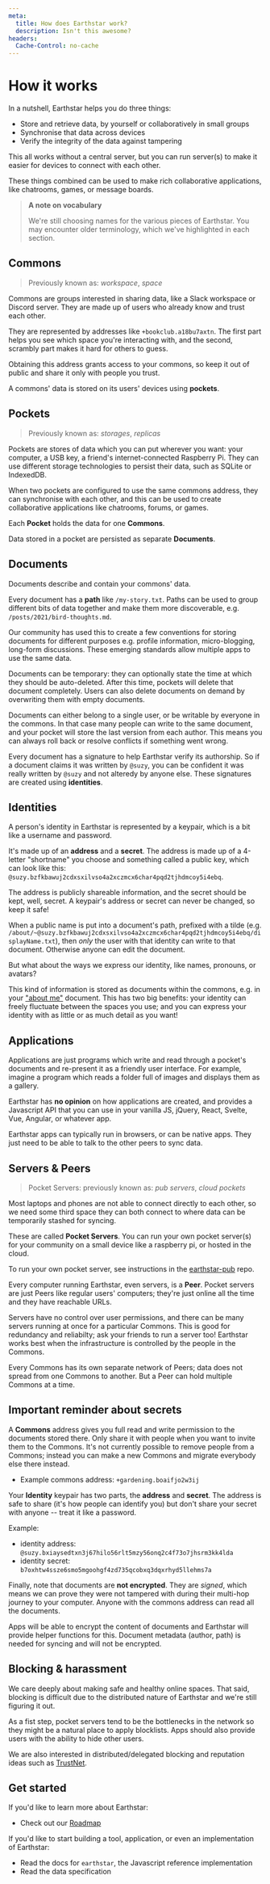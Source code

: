 ```yaml
---
meta:
  title: How does Earthstar work?
  description: Isn't this awesome?
headers:
  Cache-Control: no-cache
---
```


<div id="doc">

# How it works

In a nutshell, Earthstar helps you do three things:

- Store and retrieve data, by yourself or collaboratively in small groups
- Synchronise that data across devices
- Verify the integrity of the data against tampering

This all works without a central server, but you can run server(s) to make it easier for devices to connect with each other.

These things combined can be used to make rich collaborative applications, like chatrooms, games, or message boards.

> **A note on vocabulary**
>
> We're still choosing names for the various pieces of Earthstar.  You may encounter older terminology, which we've highlighted in each section.

## Commons

> Previously known as: *workspace*, *space*

Commons are groups interested in sharing data, like a Slack workspace or Discord server. They are made up of users who already know and trust each other.

They are represented by addresses like `+bookclub.a18bu7axtn`. The first part helps you see which space you're interacting with, and the second, scrambly part makes it hard for others to guess.

Obtaining this address grants access to your commons, so keep it out of public and share it only with people you trust.

A commons' data is stored on its users' devices using **pockets**.

## Pockets

> Previously known as: *storages*, *replicas*

Pockets are stores of data which you can put wherever you want: your computer, a USB key, a friend's internet-connected Raspberry Pi. They can use different storage technologies to persist their data, such as SQLite or IndexedDB.

When two pockets are configured to use the same commons address, they can synchronise with each other, and this can be used to create collaborative applications like chatrooms, forums, or games.

Each **Pocket** holds the data for one **Commons**.

Data stored in a pocket are persisted as separate **Documents**.

## Documents

Documents describe and contain your commons' data.

Every document has a **path** like `/my-story.txt`. Paths can be used to group different bits of data together and make them more discoverable, e.g. `/posts/2021/bird-thoughts.md`.

Our community has used this to create a few conventions for storing documents for different purposes e.g. profile information, micro-blogging, long-form discussions.  These emerging standards allow multiple apps to use the same data.

Documents can be temporary: they can optionally state the time at which they should be auto-deleted.  After this time, pockets will delete that document completely.  Users can also delete documents on demand by overwriting them with empty documents.

Documents can either belong to a single user, or be writable by everyone in the commons.  In that case many people can write to the same document, and your pocket will store the last version from each author. This means you can always roll back or resolve conflicts if something went wrong.

Every document has a signature to help Earthstar verify its authorship. So if a document claims it was written by `@suzy`, you can be confident it was really written by `@suzy` and not alteredy by anyone else. These signatures are created using **identities**.

## Identities

A person's identity in Earthstar is represented by a keypair, which is a bit like a username and password.

It's made up of an **address** and a **secret**. The address is made up of a 4-letter "shortname" you choose and something called a public key, which can look like this: `@suzy.bzfkbawuj2cdxsxilvso4a2xczmcx6char4pqd2tjhdmcoy5i4ebq`.

The address is publicly shareable information, and the secret should be kept, well, secret. A keypair's address or secret can never be changed, so keep it safe!

When a public name is put into a document's path, prefixed with a tilde (e.g. `/about/~@suzy.bzfkbawuj2cdxsxilvso4a2xczmcx6char4pqd2tjhdmcoy5i4ebq/displayName.txt`), then _only_ the user with that identity can write to that document.  Otherwise anyone can edit the document.

But what about the ways we express our identity, like names, pronouns, or avatars?

This kind of information is stored as documents within the commons, e.g. in your ["about me"](https://github.com/earthstar-project/earthstar/wiki/Standard-paths-and-data-formats-used-by-apps#about-author-profile-info) document. This has two big benefits: your identity can freely fluctuate between the spaces you use; and you can express your identity with as little or as much detail as you want!

## Applications

Applications are just programs which write and read through a pocket's documents and re-present it as a friendly user interface. For example, imagine a program which reads a folder full of images and displays them as a gallery.

Earthstar has **no opinion** on how applications are created, and provides a Javascript API that you can use in your vanilla JS, jQuery, React, Svelte, Vue, Angular, or whatever app.

Earthstar apps can typically run in browsers, or can be native apps.  They just need to be able to talk to the other peers to sync data.

## Servers & Peers

> Pocket Servers: previously known as: *pub servers*, *cloud pockets*

Most laptops and phones are not able to connect directly to each other, so we need some third space they can both connect to where data can be temporarily stashed for syncing.

These are called **Pocket Servers**.  You can run your own pocket server(s) for your community on a small device like a raspberry pi, or hosted in the cloud.

To run your own pocket server, see instructions in the [earthstar-pub](https://github.com/earthstar-project/earthstar-pub/#how-to-deploy) repo.

Every computer running Earthstar, even servers, is a **Peer**.  Pocket servers are just Peers like regular users' computers; they're just online all the time and they have reachable URLs.

Servers have no control over user permissions, and there can be many servers running at once for a particular Commons.  This is good for redundancy and reliabilty; ask your friends to run a server too!  Earthstar works best when the infrastructure is controlled by the people in the Commons.

Every Commons has its own separate network of Peers; data does not spread from one Commons to another.  But a Peer can hold multiple Commons at a time.

## Important reminder about secrets

A **Commons** address gives you full read and write permission to the documents stored there.  Only share it with people when you want to invite them to the Commons.  It's not currently possible to remove people from a Commons; instead you can make a new Commons and migrate everybody else there instead.

* Example commons address: `+gardening.boaifjo2w3ij`

Your **Identity** keypair has two parts, the **address** and **secret**.  The address is safe to share (it's how people can identify you) but don't share your secret with anyone -- treat it like a password.

Example:

* identity address: `@suzy.bxiaysedtxn3j67hilo56rlt5mzy56onq2c4f73o7jhsrm3kk4lda`
* identity secret: `b7oxhtw4ssze6smo5mgoohgf4zd735qcobxq3dqxrhyd5llehms7a`

Finally, note that documents are **not encrypted**.  They are *signed*, which means we can prove they were not tampered with during their multi-hop journey to your computer.  Anyone with the commons address can read all the documents.

Apps will be able to encrypt the content of documents and Earthstar will provide helper functions for this.  Document metadata (author, path) is needed for syncing and will not be encrypted.

## Blocking & harassment

We care deeply about making safe and healthy online spaces.  That said, blocking is difficult due to the distributed nature of Earthstar and we're still figuring it out.

As a fist step, pocket servers tend to be the bottlenecks in the network so they might be a natural place to apply blocklists.  Apps should also provide users with the ability to hide other users.

We are also interested in distributed/delegated blocking and reputation ideas such as [TrustNet](https://cblgh.org/dl/trustnet-cblgh.pdf).

## Get started

If you'd like to learn more about Earthstar:

- Check out our [Roadmap](/get-started/roadmap)

If you'd like to start building a tool, application, or even an implementation of Earthstar:

- Read the docs for `earthstar`, the Javascript reference implementation
- Read the data specification

</div>
